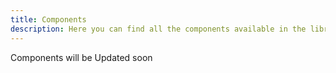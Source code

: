 ---
title: Components
description: Here you can find all the components available in the library. We are working on adding more components.
---

<div className="flex flex-col items-center justify-center w-full h-full">
  <div className="flex flex-col items-center justify-center w-full max-w-3xl px-4 py-8">
    <div className="mt-4 text-lg text-center">
     Components will be Updated soon
    </div>
  </div>
  </div>